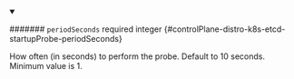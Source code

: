 
<details className="config-field" data-expandable="false" open>
<summary>

####### `periodSeconds` <span className="config-field-required" data-required="false">required</span> <span className="config-field-type">integer</span> <span className="config-field-default"></span> <span className="config-field-enum"></span> {#controlPlane-distro-k8s-etcd-startupProbe-periodSeconds}

How often (in seconds) to perform the probe.
Default to 10 seconds. Minimum value is 1.

</summary>



</details>
